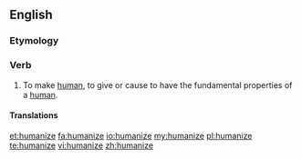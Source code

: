 ==English==

===Etymology===
{{suffix|human|ize}}

===Verb===
{{en-verb|humaniz|es}}

# To make [[human]], to give or cause to have the fundamental properties of a [[human]].

====Translations====
{{trans-top|to make human}}
{{trans-mid}}
{{trans-bottom}}

[[et:humanize]]
[[fa:humanize]]
[[io:humanize]]
[[my:humanize]]
[[pl:humanize]]
[[te:humanize]]
[[vi:humanize]]
[[zh:humanize]]